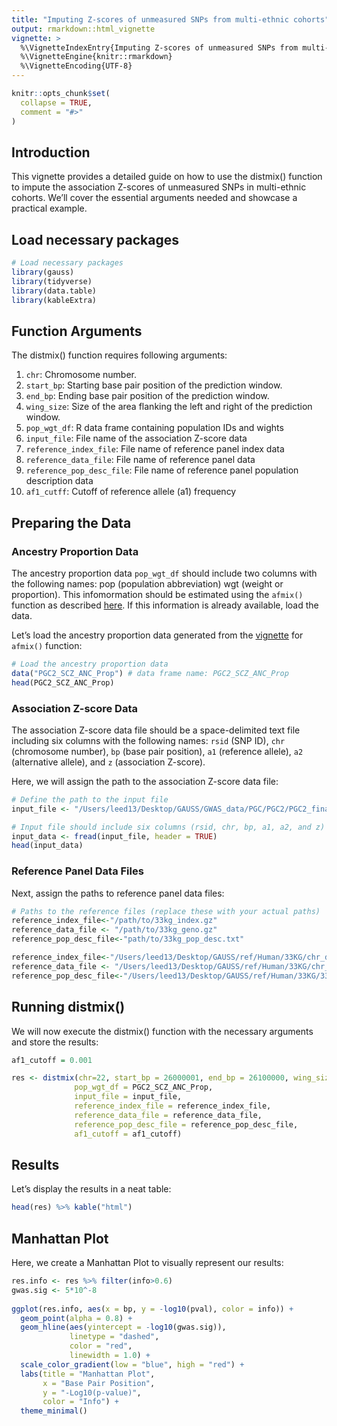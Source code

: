 ```yaml
---
title: "Imputing Z-scores of unmeasured SNPs from multi-ethnic cohorts"
output: rmarkdown::html_vignette
vignette: >
  %\VignetteIndexEntry{Imputing Z-scores of unmeasured SNPs from multi-ethnic cohorts}
  %\VignetteEngine{knitr::rmarkdown}
  %\VignetteEncoding{UTF-8}
---
```


```r
knitr::opts_chunk$set(
  collapse = TRUE,
  comment = "#>"
)
```
## Introduction

This vignette provides a detailed guide on how to use the distmix() function to impute the association Z-scores of unmeasured SNPs in multi-ethnic cohorts. We'll cover the essential arguments needed and showcase a practical example.

## Load necessary packages
```r
# Load necessary packages
library(gauss)
library(tidyverse)
library(data.table)
library(kableExtra)
```

## Function Arguments

The distmix() function requires following arguments:

1. `chr`: Chromosome number.
2. `start_bp`: Starting base pair position of the prediction window.
3. `end_bp`: Ending base pair position of the prediction window.
4. `wing_size`: Size of the area flanking the left and right of the prediction window.
5. `pop_wgt_df`: R data frame containing population IDs and wights
6. `input_file`: File name of the association Z-score data
7. `reference_index_file`: File name of reference panel index data
8. `reference_data_file`: File name of reference panel data
9. `reference_pop_desc_file`: File name of reference panel population description data
10. `af1_cutff`: Cutoff of reference allele (a1) frequency

## Preparing the Data

### Ancestry Proportion Data

The ancestry proportion data `pop_wgt_df` should include two columns with the following names: pop (population abbreviation) wgt (weight or proportion). This infomormation should be estimated using the `afmix()` function as described [here](https://statsleelab.github.io/gauss/articles/afmix_example.html). If this information is already available, load the data. 

Let's load the ancestry proportion data generated from the [vignette](https://statsleelab.github.io/gauss/articles/afmix_example.html) for `afmix()` function:

```r
# Load the ancestry proportion data
data("PGC2_SCZ_ANC_Prop") # data frame name: PGC2_SCZ_ANC_Prop
head(PGC2_SCZ_ANC_Prop)
```

### Association Z-score Data

The association Z-score data file should be a space-delimited text file including six columns with the following names: `rsid` (SNP ID), `chr` (chromosome number), `bp` (base pair position), `a1` (reference allele), `a2` (alternative allele), and `z` (association Z-score). 


Here, we will assign the path to the association Z-score data file:
```r
# Define the path to the input file
input_file <- "/Users/leed13/Desktop/GAUSS/GWAS_data/PGC/PGC2/PGC2_final/ilmn1M/pgc2.chr22.ilmn1M.Zonly.txt"

# Input file should include six columns (rsid, chr, bp, a1, a2, and z)
input_data <- fread(input_file, header = TRUE)
head(input_data)
```

### Reference Panel Data Files

Next, assign the paths to reference panel data files:
```r
# Paths to the reference files (replace these with your actual paths)
reference_index_file<-"/path/to/33kg_index.gz"
reference_data_file <- "/path/to/33kg_geno.gz"
reference_pop_desc_file<-"path/to/33kg_pop_desc.txt"
```

```r
reference_index_file<-"/Users/leed13/Desktop/GAUSS/ref/Human/33KG/chr_data/33kg_chr22_index.gz"
reference_data_file <- "/Users/leed13/Desktop/GAUSS/ref/Human/33KG/chr_data/33kg_chr22_geno.gz"
reference_pop_desc_file<-"/Users/leed13/Desktop/GAUSS/ref/Human/33KG/33kg_pop_desc.txt"
```


## Running distmix()

We will now execute the distmix() function with the necessary arguments and store the results:
```r
af1_cutoff = 0.001

res <- distmix(chr=22, start_bp = 26000001, end_bp = 26100000, wing_size = 100000,
              pop_wgt_df = PGC2_SCZ_ANC_Prop,
              input_file = input_file, 
              reference_index_file = reference_index_file,
              reference_data_file = reference_data_file, 
              reference_pop_desc_file = reference_pop_desc_file,
              af1_cutoff = af1_cutoff)
```

## Results

Let's display the results in a neat table:
```r
head(res) %>% kable("html")
```


## Manhattan Plot

Here, we create a Manhattan Plot to visually represent our results:
```r
res.info <- res %>% filter(info>0.6)
gwas.sig <- 5*10^-8
  
ggplot(res.info, aes(x = bp, y = -log10(pval), color = info)) +
  geom_point(alpha = 0.8) +
  geom_hline(aes(yintercept = -log10(gwas.sig)), 
             linetype = "dashed", 
             color = "red", 
             linewidth = 1.0) +
  scale_color_gradient(low = "blue", high = "red") +
  labs(title = "Manhattan Plot",
       x = "Base Pair Position",
       y = "-Log10(p-value)",
       color = "Info") +
  theme_minimal()
```